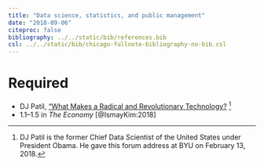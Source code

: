 ```yaml
---
title: "Data science, statistics, and public management"
date: "2018-09-06"
citeproc: false
bibliography: ../../static/bib/references.bib
csl: ../../static/bib/chicago-fullnote-bibliography-no-bib.csl
---
```


# Required

- <i class="fab fa-youtube"></i> DJ Patil, ["What Makes a Radical and Revolutionary Technology?](https://www.youtube.com/watch?v=UOoMzaWOQJA) ^[DJ Patil is the former Chief Data Scientist of the United States under President Obama. He gave this forum address at BYU on February 13, 2018.]
- <i class="fas fa-book"></i> 1.1–1.5 in *The Economy* [@IsmayKim:2018]
